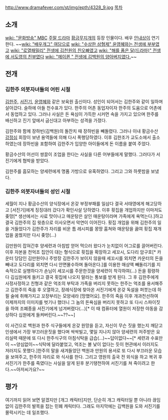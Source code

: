 http://www.dramafever.com/st/img/epth/4328_9.jpg
[[목차]]
== 소개 ==
[[wiki: "문화방송" MBC]] [[주말 드라마]] [[황금무지개]]의 등장 인물이다. 배우 [[안내상]]이 연기한다. ~~[[wiki: "배우개그" 여담으로]] [[wiki: "수상한 삼형제" 윤영혜와는 전생에 부부였고]] [[wiki: "로열패밀리" 전생에 김천원의 친오빠였고]] [[wiki: "해를 품은 달(드라마)" 전생에 서도영의 친부였다]] [[wiki: "메이퀸 " 전생에 김백원의 양아버지였다.]]~~

== 전개 ==
=== 김한주 의붓자녀들의 어린 시절 ===
[[김한주]], [[서진기]], [[윤영혜]]와 같은 보육원 출신이다. 성인이 되어서는 김한주와 같이 일하며 살아갔다. 슬하에 아들 천수표가 있다. 한주의 어촌 동업자이자 한주의 도움으로 어촌에서 동업하고 있다. 그러나 사실은 돈 욕심이 가득한 시커먼 속을 가지고 있으며 한주를 배신하고 진기 앞에서 굽신대고 아부하는 성격을 가졌다.

김한주와 함께 장하빈(김백원)의 돌잔치 때 장하빈을 빼돌렸다. 그러나 이내 황금수산 [[강정심]] 회장이 보낸 용역들에 의해 다시 폭행당하였다. 이후 김한조가 교도소에서 출소하였는데 장하빈을 포함하여 김한주가 입양한 아이들에게 돈 이름을 붙여 주었다.

황금수산의 어선이 쌍끌이 조업을 한다는 사실을 다른 어부들에게 말했다. 그러다가 서진기에게 협박을 받았다.

김한주를 흠모하는 양세련에게 명품 가방으로 유혹하였다. 그리고 그와 하룻밤을 보냈다.

=== 김한주 의붓자녀들의 성인 시절 ===
세월이 지나 황금수산의 양식장에서 온갖 부정부패를 일삼다 결국 서태영에게 해고당하고 [서진기]에게 징징대러 갔다가 확인사살 당하였다. 이후 횟집을 개업하지만 이마저도 좆망[* 생선에서는 사료 맛이나고 매운탕은 살인 매운탕이라며 가족에게 욕먹는다.]하고 결국 김한주의 집 윗층으로 이사오면서 악연이 이어진다. 횟집 개업을 위해 김한주의 일을 거들었다가 김한주가 자리를 비운 틈 레시피를 몽땅 훔쳐와 매운탕을 끓여 횟집 재개업을 꿈꿨지만 다시 좆망(...)

김만원이 잡혀간후  양세련과 아침밥 얻어 먹으러 왔다가 눈치없이 어그로를 끌어버린다. 이후 자본을 천억조 집안이 대는 형식으로 횟집을 확장하고 세꼬시, 도다리 암구호[* 카운터 당담인 김만원이나 주방장 김한주가 보이지 않을때 세꼬시를 외치면 카운터의 돈을 빼내고 도다리를 외치면 다시 안면몰수하며 돌아온다.]를 이용한 매상액 빼돌리기를 지속적으로 실행하다가 손님이 세꼬시를 주문한것을 양세련이 착각하여(...) 돈을 횡령하다 김십원에게 들키고 결국 횟집에 나오지 말라는 통보를 받게 된다. 그 후 김한주에게 사정사정하고 친형과 같은 억조의 부탁과 가족을 버리지 못하는 한주는 억조를 용서해주고 김한주의 죽음 후 오열하고, 장례식장에 찾아온 서진기에게 온갖 독설을 퍼붓는데 하필 술에 취해가지고 꼬장부리는 모양새라 [망했어요]. 한주의 죽음 이후  개과천선하여 이제까지의 이미지를 벗기나 했더니 그 놈의 돈욕심을 버리지 못하고 또 다시 스파이짓을 하여 조폐종을 서진기에게 넘겨버렸다(...)[* 이 때 컴퓨터에 열원이 저장한 야동을 감상하다 십원에게 들켜버린다.~~??~~] 

이 사건으로 백원과 한주 식구들에게 온갖 원망을 듣고, 자신이 무슨 짓을 했는지 깨닫고 인생에서 가장 부끄러운짓을 했다며 싹싹빌고, 몇일 지나지 않아 양세련의 저주받은 요리실력 때문에 또 다시 한주식구의 아침식탁을 급습(...)~~답이없다~~[* 세련과  수표만이 ~~양심없이~~식탁에 달라붙었고, 억조는 볼 낯이 없다는 듯이 현관에서 이러지도 저러지도 못했다.]한주의 말을 새겨들었던 백원과 만원의 용서로 또 다시 부끄러운 모습을 보여주고, 한주의 자리로 와 식사를 한다. 그리고 영원의 출국 전 외식을 하고 복귀 후 서진기가 한주를 죽였다는 사실을 알게 된후 분기탱천하여 서진기를 쳐 죽이려고 한다.~~아저씨가요?~~

==  평가 ==
여기까지 읽어 보면 알겠지만 [개그 캐릭터]지만, 단순히 개그 캐릭터일 뿐 아니라 끊임없이 김한주의 발목을 잡는 민폐 캐릭터다. 그래도 마지막에는 김백원을 도와 서진기를 몰락시키는 데 일조했다.


